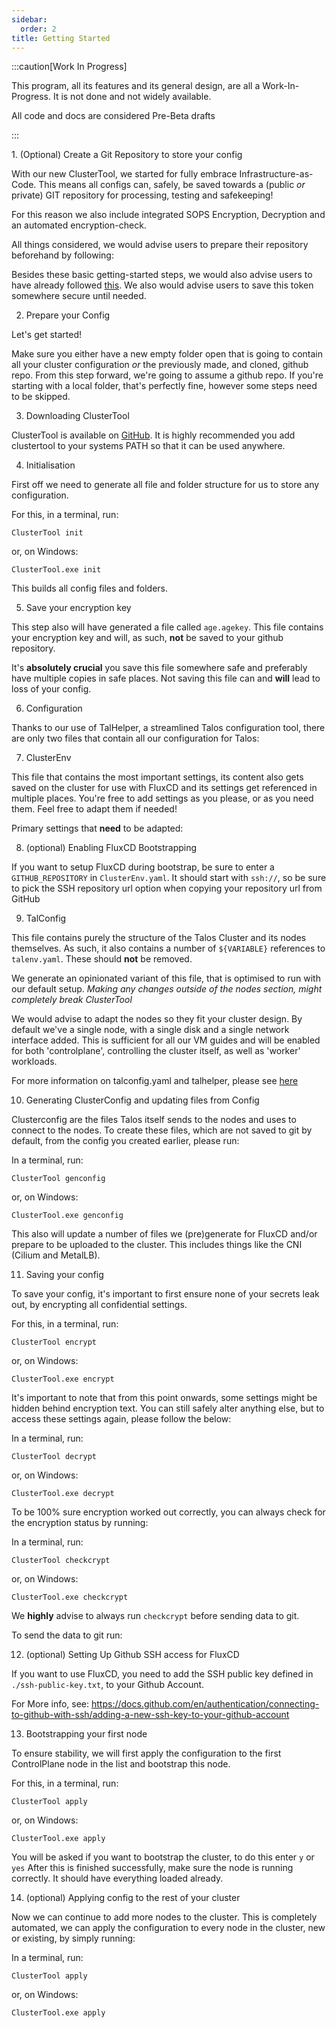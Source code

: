 ```yaml
---
sidebar:
  order: 2
title: Getting Started
---
```


:::caution[Work In Progress]

This program, all its features and its general design, are all a Work-In-Progress. It is not done and not widely available.

All code and docs are considered Pre-Beta drafts

:::


<Steps>
1. (Optional) Create a Git Repository to store your config

With our new ClusterTool, we started for fully embrace Infrastructure-as-Code.
This means all configs can, safely, be saved towards a (public *or* private) GIT repository for processing, testing and safekeeping!

For this reason we also include integrated SOPS Encryption, Decryption and an automated encryption-check.

All things considered, we would advise users to prepare their repository beforehand by following:

Besides these basic getting-started steps, we would also advise users to have already followed [this](https://docs.github.com/en/authentication/keeping-your-account-and-data-secure/managing-your-personal-access-tokens#creating-a-personal-access-token-classic). We also would advise users to save this token somewhere secure until needed.

2. Prepare your Config

Let's get started!

Make sure you either have a new empty folder open that is going to contain all your cluster configuration *or* the previously made, and cloned, github repo.
From this step forward, we're going to assume a github repo. If you're starting with a local folder, that's perfectly fine, however some steps need to be skipped.

3. Downloading ClusterTool

ClusterTool is available on [GitHub](https://github.com/truecharts/clustertool-public/tags). It is highly recommended you add clustertool to your systems PATH so that it can be used anywhere.

4. Initialisation

First off we need to generate all file and folder structure for us to store any configuration.

For this, in a terminal, run:

`ClusterTool init`

or, on Windows:

`ClusterTool.exe init`

This builds all config files and folders.

5. Save your encryption key

This step also will have generated a file called `age.agekey`. This file contains your encryption key and will, as such, **not** be saved to your github repository.

It's **absolutely crucial** you save this file somewhere safe and preferably have multiple copies in safe places. Not saving this file can and **will** lead to loss of your config.

6. Configuration

Thanks to our use of TalHelper, a streamlined Talos configuration tool, there are only two files that contain all our configuration for Talos:

7. ClusterEnv

This file that contains the most important settings, its content also gets saved on the cluster for use with FluxCD and its settings get referenced in multiple places.
You're free to add settings as you please, or as you need them. Feel free to adapt them if needed!

Primary settings that **need** to be adapted:

8. (optional) Enabling FluxCD Bootstrapping

If you want to setup FluxCD during bootstrap, be sure to enter a `GITHUB_REPOSITORY` in `ClusterEnv.yaml`.
It should start with `ssh://`, so be sure to pick the SSH repository url option when copying your repository url from GitHub

9. TalConfig

This file contains purely the structure of the Talos Cluster and its nodes themselves. As such, it also contains a number of `${VARIABLE}` references to `talenv.yaml`. These should **not** be removed.

We generate an opinionated variant of this file, that is optimised to run with our default setup. *Making any changes outside of the nodes section, might completely break ClusterTool*

We would advise to adapt the nodes so they fit your cluster design. By default we've a single node, with a single disk and a single network interface added. This is sufficient for all our VM guides and will be enabled for both 'controlplane', controlling the cluster itself, as well as 'worker' workloads.

For more information on talconfig.yaml and talhelper, please see [here](https://budimanjojo.github.io/talhelper/latest/)

10. Generating ClusterConfig and updating files from Config

Clusterconfig are the files Talos itself sends to the nodes and uses to connect to the nodes. To create these files, which are not saved to git by default, from the config you created earlier, please run:

In a terminal, run:

`ClusterTool genconfig`

or, on Windows:

`ClusterTool.exe genconfig`

This also will update a number of files we (pre)generate for FluxCD and/or prepare to be uploaded to the cluster. This includes things like the CNI (Cilium and MetalLB).

11. Saving your config

To save your config, it's important to first ensure none of your secrets leak out, by encrypting all confidential settings.

For this, in a terminal, run:

`ClusterTool encrypt`

or, on Windows:

`ClusterTool.exe encrypt`

It's important to note that from this point onwards, some settings might be hidden behind encryption text. You can still safely alter anything else, but to access these settings again, please follow the below:

In a terminal, run:

`ClusterTool decrypt`

or, on Windows:

`ClusterTool.exe decrypt`

To be 100% sure encryption worked out correctly, you can always check for the encryption status by running:

In a terminal, run:

`ClusterTool checkcrypt`

or, on Windows:

`ClusterTool.exe checkcrypt`

We **highly** advise to always run `checkcrypt` before sending data to git.

To send the data to git run:

12. (optional) Setting Up Github SSH access for FluxCD

If you want to use FluxCD, you need to add the SSH public key defined in `./ssh-public-key.txt`, to your Github Account.

For More info, see:
https://docs.github.com/en/authentication/connecting-to-github-with-ssh/adding-a-new-ssh-key-to-your-github-account

13. Bootstrapping your first node

To ensure stability, we will first apply the configuration to the first ControlPlane node in the list and bootstrap this node.

For this, in a terminal, run:

`ClusterTool apply`

or, on Windows:

`ClusterTool.exe apply`

You will be asked if you want to bootstrap the cluster, to do this enter `y` or `yes`
After this is finished successfully, make sure the node is running correctly. It should have everything loaded already.

14. (optional) Applying config to the rest of your cluster

Now we can continue to add more nodes to the cluster. This is completely automated, we can apply the configuration to every node in the cluster, new or existing, by simply running:

In a terminal, run:

`ClusterTool apply`

or, on Windows:

`ClusterTool.exe apply`
</Steps>

